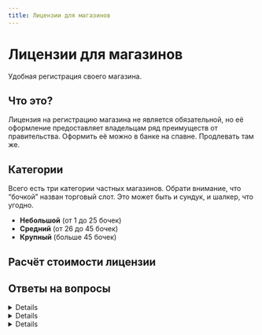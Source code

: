 ```yaml
---
title: Лицензии для магазинов
---
```


# Лицензии для магазинов

Удобная регистрация своего магазина.

## Что это?

Лицензия на регистрацию магазина не является обязательной, но её оформление предоставляет владельцам ряд преимуществ от правительства. Оформить её можно в банке на спавне. Продлевать там же.

## Категории

Всего есть три категории частных магазинов. Обрати внимание, что “бочкой” назван торговый слот. Это может быть и сундук, и шалкер, что угодно.

- **Небольшой** (от 1 до 25 бочек)
- **Средний** (от 26 до 45 бочек)
- **Крупный** (больше 45 бочек)

## Расчёт стоимости лицензии

<LicenseCalculator />

## Ответы на вопросы

<Details title="Какие преимущества я получу?">???</Details>

<Details title="Можно ли просрочить оплату?">???</Details>

<Details title="Повлияет ли лицензия на оформление магазина?">???</Details>
